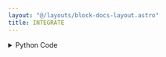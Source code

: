 ```yaml
---
layout: "@/layouts/block-docs-layout.astro"
title: INTEGRATE
---
```



<PythonDocsDisplay docstring={docstring} />

<details>
<summary>Python Code</summary>
```python
from flojoy import flojoy, OrderedPair, Vector
import numpy as np


def trapz(x: np.ndarray, y: np.ndarray):
    m = [0] * len(x)
    trapezium = (1 / 2) * (x[1] - x[0]) * (y[1] + y[0])
    m[1] = trapezium

    for i in range(2, len(x)):
        trapezium = (1 / 2) * (x[i] - x[i - 1]) * (y[i] + y[i - 1])
        m[i] = m[i - 1] + trapezium

    return m


@flojoy
def INTEGRATE(default: OrderedPair | Vector) -> OrderedPair:
    """The INTEGRATE node takes a numpy array, a vector, or a matrix as input and integrates it using the composite trapezoidal rule.

    Inputs
    ------
    default : OrderedPair|Vector
        Input from which we get the two lists we use in the integration.

    Returns
    -------
    OrderedPair
        x: the x-axis of the input.
        y: the result of the integral.
    """

    match default:
        case OrderedPair():
            input_x = default.x
            input_y = default.y
        case Vector():
            input_x = np.arange(len(default.v))
            input_y = default.v

    if type(input_x) != np.ndarray:
        raise ValueError(f"Invalid type for x:{type(input_x)}")
    elif type(input_y) != np.ndarray:
        raise ValueError(f"Invalid type for y:{type(input_y)}")
    elif len(input_x) != len(input_y):
        raise ValueError(
            f"X and Y keys must have the same length got, x:{len(input_x)} y:{len(input_y)}"
        )

    integrate = trapz(input_x, input_y)

    return OrderedPair(x=input_x, y=integrate)

```
[Find this Flojoy Block on GitHub](https://github.com/flojoy-ai/blocks/blob/main/blocks/TRANSFORMERS/CALCULUS/INTEGRATE/INTEGRATE.py)
</details>

## Example

<GetHelpWidget />

<AppDisplay app={app} blockName="INTEGRATE" client:visible />

In this example, the `LINSPACE` node generate two lists (the `OrderedPair` composed of x and y) that are required for the `INTEGRATE` node.

Then `INTEGRATE` node computes its integration using trapezoidal rule on the given input lists.

With the two `LINE` nodes we can see that the original `LINSPACE` function is a diagonal of the form $y=x$ which is constantly increasing. Then the `LINE` node representing the integrate result is showing us an increasing curve as expected since the integral of $x$ is $\frac{x^2}{2}$.

